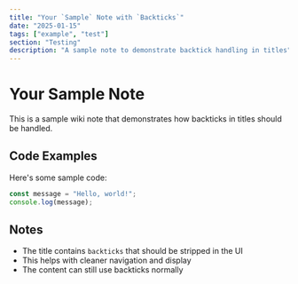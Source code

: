 ```yaml
---
title: "Your `Sample` Note with `Backticks`"
date: "2025-01-15"
tags: ["example", "test"]
section: "Testing"
description: "A sample note to demonstrate backtick handling in titles"
---
```


# Your Sample Note

This is a sample wiki note that demonstrates how backticks in titles should be handled.

## Code Examples

Here's some sample code:

```javascript
const message = "Hello, world!";
console.log(message);
```

## Notes

- The title contains `backticks` that should be stripped in the UI
- This helps with cleaner navigation and display
- The content can still use backticks normally

